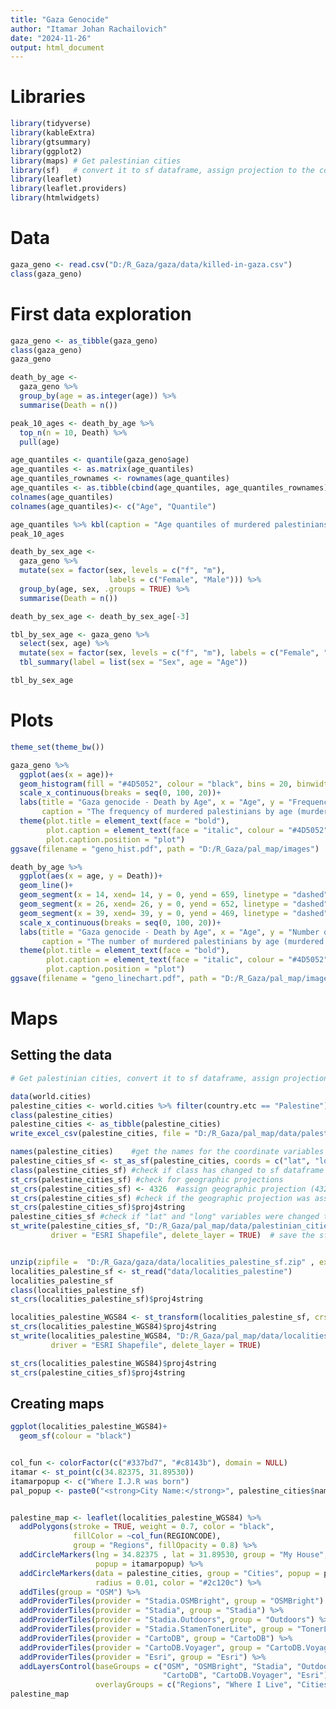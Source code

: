 ```yaml
---
title: "Gaza Genocide"
author: "Itamar Johan Rachailovich"
date: "2024-11-26"
output: html_document
---
```



# Libraries
```r
library(tidyverse)
library(kableExtra)
library(gtsummary)
library(ggplot2)
library(maps) # Get palestinian cities
library(sf)   # convert it to sf dataframe, assign projection to the coordinates and save it
library(leaflet)
library(leaflet.providers)
library(htmlwidgets)
```

# Data
```r
gaza_geno <- read.csv("D:/R_Gaza/gaza/data/killed-in-gaza.csv")
class(gaza_geno)
```

# First data exploration
```r
gaza_geno <- as_tibble(gaza_geno)
class(gaza_geno)
gaza_geno

death_by_age <- 
  gaza_geno %>% 
  group_by(age = as.integer(age)) %>% 
  summarise(Death = n())

peak_10_ages <- death_by_age %>% 
  top_n(n = 10, Death) %>% 
  pull(age)

age_quantiles <- quantile(gaza_geno$age)
age_quantiles <- as.matrix(age_quantiles)
age_quantiles_rownames <- rownames(age_quantiles)
age_quantiles <- as.tibble(cbind(age_quantiles, age_quantiles_rownames))
colnames(age_quantiles)
colnames(age_quantiles)<- c("Age", "Quantile")

age_quantiles %>% kbl(caption = "Age quantiles of murdered palestinians") %>% kable_classic() %>% kable_styling(full_width = FALSE, )
peak_10_ages

death_by_sex_age <- 
  gaza_geno %>% 
  mutate(sex = factor(sex, levels = c("f", "m"), 
                      labels = c("Female", "Male"))) %>% 
  group_by(age, sex, .groups = TRUE) %>% 
  summarise(Death = n())

death_by_sex_age <- death_by_sex_age[-3]

tbl_by_sex_age <- gaza_geno %>% 
  select(sex, age) %>% 
  mutate(sex = factor(sex, levels = c("f", "m"), labels = c("Female", "Male"))) %>% 
  tbl_summary(label = list(sex = "Sex", age = "Age")) 

tbl_by_sex_age
```

# Plots
```r
theme_set(theme_bw())

gaza_geno %>% 
  ggplot(aes(x = age))+
  geom_histogram(fill = "#4D5052", colour = "black", bins = 20, binwidth = 2)+
  scale_x_continuous(breaks = seq(0, 100, 20))+
  labs(title = "Gaza genocide - Death by Age", x = "Age", y = "Frequency of Deaths", 
       caption = "The frequency of murdered palestinians by age (murdered by the Israelis)")+
  theme(plot.title = element_text(face = "bold"), 
        plot.caption = element_text(face = "italic", colour = "#4D5052"), 
        plot.caption.position = "plot")
ggsave(filename = "geno_hist.pdf", path = "D:/R_Gaza/pal_map/images")

death_by_age %>% 
  ggplot(aes(x = age, y = Death))+
  geom_line()+
  geom_segment(x = 14, xend= 14, y = 0, yend = 659, linetype = "dashed")+
  geom_segment(x = 26, xend= 26, y = 0, yend = 652, linetype = "dashed")+
  geom_segment(x = 39, xend= 39, y = 0, yend = 469, linetype = "dashed")+
  scale_x_continuous(breaks = seq(0, 100, 20))+
  labs(title = "Gaza genocide - Death by Age", x = "Age", y = "Number of Deaths", 
       caption = "The number of murdered palestinians by age (murdered by the Israelis)")+
  theme(plot.title = element_text(face = "bold"), 
        plot.caption = element_text(face = "italic", colour = "#4D5052"), 
        plot.caption.position = "plot")
ggsave(filename = "geno_linechart.pdf", path = "D:/R_Gaza/pal_map/images")
```

# Maps 
## Setting the data
```r
# Get palestinian cities, convert it to sf dataframe, assign projection to the coordinates and save it

data(world.cities)
palestine_cities <- world.cities %>% filter(country.etc == "Palestine")
class(palestine_cities)
palestine_cities <- as_tibble(palestine_cities)
write_excel_csv(palestine_cities, file = "D:/R_Gaza/pal_map/data/palestinians_cities.csv")

names(palestine_cities)    #get the names for the coordinate variables
palestine_cities_sf <- st_as_sf(palestine_cities, coords = c("lat", "long")) #convert to sf df tibble
class(palestine_cities_sf) #check if class has changed to sf dataframe tibble
st_crs(palestine_cities_sf) #check for geographic projections
st_crs(palestine_cities_sf) <- 4326  #assign geographic projection (4326, i.e., longlat WGS84)
st_crs(palestine_cities_sf) #check if the geographic projection was assigned
st_crs(palestine_cities_sf)$proj4string
palestine_cities_sf #check if "lat" and "long" variables were changed to "geometry" variable.
st_write(palestine_cities_sf, "D:/R_Gaza/pal_map/data/palestinian_cities", 
         driver = "ESRI Shapefile", delete_layer = TRUE)  # save the sf data frame as shapefile


unzip(zipfile =  "D:/R_Gaza/gaza/data/localities_palestine_sf.zip" , exdir ="data/localities_palestine")
localities_palestine_sf <- st_read("data/localities_palestine")
localities_palestine_sf
class(localities_palestine_sf)
st_crs(localities_palestine_sf)$proj4string

localities_palestine_WGS84 <- st_transform(localities_palestine_sf, crs = 4326)
st_crs(localities_palestine_WGS84)$proj4string
st_write(localities_palestine_WGS84, "D:/R_Gaza/pal_map/data/localities_palestine", 
         driver = "ESRI Shapefile", delete_layer = TRUE)

st_crs(localities_palestine_WGS84)$proj4string
st_crs(palestine_cities_sf)$proj4string
```

## Creating maps
```r
ggplot(localities_palestine_WGS84)+
  geom_sf(colour = "black")


col_fun <- colorFactor(c("#337bd7", "#c8143b"), domain = NULL)
itamar <- st_point(c(34.82375, 31.89530))
itamarpopup <- c("Where I.J.R was born")   
pal_popup <- paste0("<strong>City Name:</strong>", palestine_cities$name)


palestine_map <- leaflet(localities_palestine_WGS84) %>% 
  addPolygons(stroke = TRUE, weight = 0.7, color = "black", 
              fillColor = ~col_fun(REGIONCODE), 
              group = "Regions", fillOpacity = 0.8) %>% 
  addCircleMarkers(lng = 34.82375 , lat = 31.89530, group = "My House",
                   popup = itamarpopup) %>% 
  addCircleMarkers(data = palestine_cities, group = "Cities", popup = pal_popup, 
                   radius = 0.01, color = "#2c120c") %>% 
  addTiles(group = "OSM") %>% 
  addProviderTiles(provider = "Stadia.OSMBright", group = "OSMBright") %>% 
  addProviderTiles(provider = "Stadia", group = "Stadia") %>%
  addProviderTiles(provider = "Stadia.Outdoors", group = "Outdoors") %>% 
  addProviderTiles(provider = "Stadia.StamenTonerLite", group = "TonerLite") %>% 
  addProviderTiles(provider = "CartoDB", group = "CartoDB") %>% 
  addProviderTiles(provider = "CartoDB.Voyager", group = "CartoDB.Voyager") %>% 
  addProviderTiles(provider = "Esri", group = "Esri") %>% 
  addLayersControl(baseGroups = c("OSM", "OSMBright", "Stadia", "Outdoors", "TonerLite", 
                                  "CartoDB", "CartoDB.Voyager", "Esri"), 
                   overlayGroups = c("Regions", "Where I Live", "Cities"))
palestine_map
```




